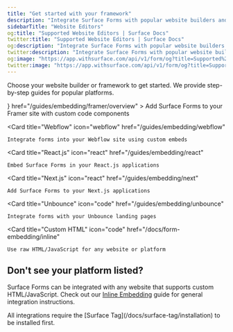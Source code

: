 ```yaml
---
title: "Get started with your framework"
description: "Integrate Surface Forms with popular website builders and frameworks"
sidebarTitle: "Website Editors"
og:title: "Supported Website Editors | Surface Docs"
twitter:title: "Supported Website Editors | Surface Docs"
og:description: "Integrate Surface Forms with popular website builders and frameworks"
twitter:description: "Integrate Surface Forms with popular website builders and frameworks"
og:image: "https://app.withsurface.com/api/v1/form/og?title=Supported%20Website%20Editors"
twitter:image: "https://app.withsurface.com/api/v1/form/og?title=Supported%20Website%20Editors"
---
```


Choose your website builder or framework to get started. We provide step-by-step guides for popular platforms.

<CardGroup cols={2}>
  <Card
    title="Framer"
    icon={ <svg xmlns="http://www.w3.org/2000/svg" width={50} height={50} {...props}>
    <path
      fill="#3D63E6"
      d="M 16 0 L 16 8 L 8 8 L 0 0 Z M 0 8 L 8 8 L 16 16 L 8 16 L 8 24 L 0 16 Z"
    />
  </svg>}
    href="/guides/embedding/framer/overview"
  >
    Add Surface Forms to your Framer site with custom code components
  </Card>
  
  <Card
    title="Webflow"
    icon="webflow"
    href="/guides/embedding/webflow"
  >
    Integrate forms into your Webflow site using custom embeds
  </Card>
  
  <Card
    title="React.js"
    icon="react"
    href="/guides/embedding/react"
  >
    Embed Surface Forms in your React.js applications
  </Card>
  
  <Card
    title="Next.js"
    icon="react"
    href="/guides/embedding/next"
  >
    Add Surface Forms to your Next.js applications
  </Card>
  
  <Card
    title="Unbounce"
    icon="code"
    href="/guides/embedding/unbounce"
  >
    Integrate forms with your Unbounce landing pages
  </Card>
  
  <Card
    title="Custom HTML"
    icon="code"
    href="/docs/form-embedding/inline"
  >
    Use raw HTML/JavaScript for any website or platform
  </Card>
</CardGroup>

## Don't see your platform listed?

Surface Forms can be integrated with any website that supports custom HTML/JavaScript. Check out our [Inline Embedding](/docs/form-embedding/inline) guide for general integration instructions.

<Note>
All integrations require the [Surface Tag](/docs/surface-tag/installation) to be installed first.
</Note>
